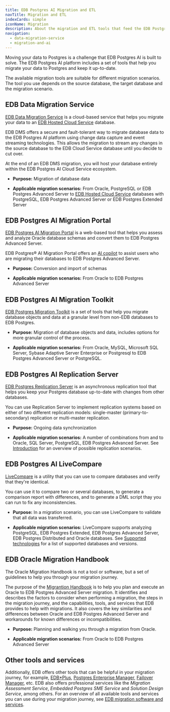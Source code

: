 ```yaml
---
title: EDB Postgres AI Migration and ETL
navTitle: Migration and ETL
indexCards: simple
iconName: Migration
description: About the migration and ETL tools that feed the EDB Postgres AI platform.
navigation:
  - data-migration-service
  - migration-and-ai
---
```


Moving your data to Postgres is a challenge that EDB Postgres AI is built to solve. The EDB Postgres AI platform includes a set of tools that help you migrate your data to Postgres and keep it up-to-date.

The available migration tools are suitable for different migration scenarios. The tool you use depends on the source database, the target database and the migration scenario.

## EDB Data Migration Service

[EDB Data Migration Service](data-migration-service) is a cloud-based service that helps you migrate your data to an [EDB Hosted Cloud Service](/edb-postgres-ai/cloud-service/getting_started/planning/choosing_your_deployment/edb_hosted_cloud_service/) database.

EDB DMS offers a secure and fault-tolerant way to migrate database data to the EDB Postgres AI platform using change data capture and event streaming technologies. This allows the migration to stream any changes in the source database to the EDB Cloud Service database until you decide to cut over.

At the end of an EDB DMS migration, you will host your database entirely within the EDB Postgres AI Cloud Service ecosystem.

- **Purpose:** Migration of database data

- **Applicable migration scenarios:** From Oracle, PostgreSQL or EDB Postgres Advanced Server to [EDB Hosted Cloud Service](/edb-postgres-ai/cloud-service/getting_started/planning/choosing_your_deployment/edb_hosted_cloud_service/) databases with PostgreSQL, EDB Postgres Advanced Server or EDB Postgres Extended Server

## EDB Postgres AI Migration Portal

[EDB Postgres AI Migration Portal](/migration_portal/latest/) is a web-based tool that helps you assess and analyze Oracle database schemas and convert them to EDB Postgres Advanced Server.

EDB Postgres® AI Migration Portal offers an [AI copilot](/migration_portal/latest/03_mp_using_portal/mp_ai_copilot/) to assist users who are migrating their databases to EDB Postgres Advanced Server.

- **Purpose:** Conversion and import of schemas

- **Applicable migration scenarios:** From Oracle to EDB Postgres Advanced Server

## EDB Postgres AI Migration Toolkit

[EDB Postgres Migration Toolkit](/migration_toolkit/latest/) is a set of tools that help you migrate database objects and data at a granular level from non-EDB databases to EDB Postgres.

- **Purpose:** Migration of database objects and data, includes options for more granular control of the process.

- **Applicable migration scenarios:** From Oracle, MySQL, Microsoft SQL Server, Sybase Adaptive Server Enterprise or Postgresql to EDB Postgres Advanced Server or PostgreSQL.

## EDB Postgres AI Replication Server

[EDB Postgres Replication Server](/eprs/latest/) is an asynchronous replication tool that helps you keep your Postgres database up-to-date with changes from other databases.

You can use Replication Server to implement replication systems based on either of two different replication models: single-master (primary-to-secondary) replication or multi-master replication.

- **Purpose:** Ongoing data synchronization

- **Applicable migration scenarios:** A number of combinations from and to Oracle, SQL Server, PostgreSQL, EDB Postgres Advanced Server. See [Introduction](/eprs/latest/01_introduction/) for an overview of possible replication scenarios.

## EDB Postgres AI LiveCompare 

[LiveCompare](/livecompare/latest/) is a utility that you can use to compare databases and verify that they're identical. 

You can use it to compare two or several databases, to generate a comparison report with differences, and to generate a DML script thay you can run to fix any inconsistencies.

- **Purpose:** In a migration scenario, you can use LiveCompare to validate that all data was transferred.

- **Applicable migration scenarios:** LiveCompare supports analyzing PostgreSQL, EDB Postgres Extended, EDB Postgres Advanced Server, EDB Postgres Distributed and Oracle databases. See [Supported technologies](/livecompare/latest/supported_technologies/) for a list of supported databases and versions. 

## EDB Oracle Migration Handbook 

The Oracle Migration Handbook is not a tool or software, but a set of guidelines to help you through your migration journey.

The purpose of the [Migrantion Handbook](/migrating/oracle/) is to help you plan and execute an Oracle to EDB Postgres Advanced Server migration. It identifies and describes the factors to consider when performing a migration, the steps in the migration journey, and the capabilities, tools, and services that EDB provides to help with migrations. It also covers the key similarities and differences between Oracle and EDB Postgres Advanced Server and workarounds for known differences or incompatibilities.

- **Purpose:** Planning and walking you through a migration from Oracle.

- **Applicable migration scenarios:** From Oracle to EDB Postgres Advanced Server


## Other tools and services

Additionally, EDB offers other tools that can be helpful in your migration journey, for example, [EDB*Plus](/edb_plus/latest/), [Postgres Enterprise Manager](/pem/latest/), [Failover Manager](/efm/latest/), etc. EDB also offers professional services like the _Migration Assessment Service_, _Embedded Postgres SME Service_ and _Solution Design Service_, among others. For an overview of all available tools and services you can use during your migration journey, see [EDB migration software and services](/migrating/oracle/edb_migration_tools/#edb-migration-software-and-services).

